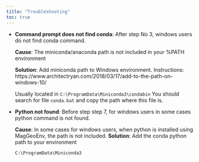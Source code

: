 ```yaml
---
title: "Troubleshooting"
toc: true
---
```


- **Command prompt does not find conda**:
    After step No 3, windows users do not find conda command. 

    **Cause**: The miniconda/anaconda path is not included in your %PATH environment

    **Solution**:
    Add miniconda path to Windows environment.
    Instructions: https://www.architectryan.com/2018/03/17/add-to-the-path-on-windows-10/

    Usually located in ``C:\ProgramData\Miniconda3\condabin``
    You should search for file ``conda.bat`` and copy the path where this file is.
- **Python not found**:
    Before step step 7, for windows users in some cases python command is not found.

    **Cause**:
    In some cases for windows users, when python is installed using MagGeoEnv, the path is not included. 
    **Solution**: Add the conda python path to your environment
    
    ``C:\ProgramData\Miniconda3``